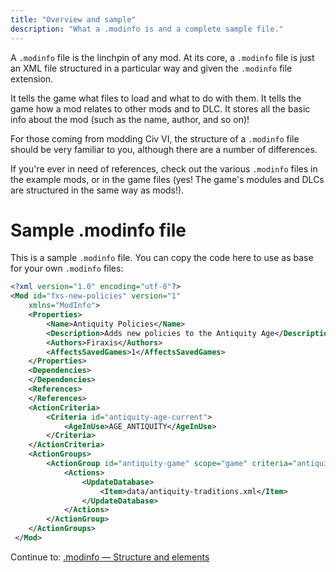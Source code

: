 ```yaml
---
title: "Overview and sample"
description: "What a .modinfo is and a complete sample file."
---
```


A `.modinfo` file is the linchpin of any mod. At its core, a `.modinfo` file is just an XML file structured in a particular way and given the `.modinfo` file extension.

It tells the game what files to load and what to do with them. It tells the game how a mod relates to other mods and to DLC. It stores all the basic info about the mod (such as the name, author, and so on)!

For those coming from modding Civ VI, the structure of a `.modinfo` file should be very familiar to you, although there are a number of differences.

If you're ever in need of references, check out the various `.modinfo` files in the example mods, or in the game files (yes! The game's modules and DLCs are structured in the same way as mods!).

# Sample .modinfo file

This is a sample `.modinfo` file. You can copy the code here to use as base for your own `.modinfo` files:

``` xml lines icon="file-xml" id="official-guides-modinfo-files-overview__1b7984ae" tag="xml"
<?xml version="1.0" encoding="utf-8"?>
<Mod id="fxs-new-policies" version="1"
    xmlns="ModInfo">
    <Properties>
        <Name>Antiquity Policies</Name>
        <Description>Adds new policies to the Antiquity Age</Description>
        <Authors>Firaxis</Authors>
        <AffectsSavedGames>1</AffectsSavedGames>
    </Properties>
    <Dependencies>
    </Dependencies>
    <References>
    </References>
    <ActionCriteria>
        <Criteria id="antiquity-age-current">
            <AgeInUse>AGE_ANTIQUITY</AgeInUse>
        </Criteria>
    </ActionCriteria>
    <ActionGroups>
        <ActionGroup id="antiquity-game" scope="game" criteria="antiquity-age-current">
            <Actions>
                <UpdateDatabase>
                    <Item>data/antiquity-traditions.xml</Item>
                </UpdateDatabase>
            </Actions>
        </ActionGroup>
    </ActionGroups>
 </Mod>
```

Continue to: [.modinfo — Structure and elements](/official/guides/modinfo-files-structure)


